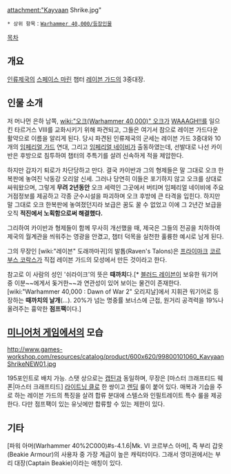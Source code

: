 {{{+1 '''Kayvaan Shrike'''}}}

attachment:"Kayvaan Shrike.jpg"

 * 상위 항목：[[Warhammer 40,000/등장인물]]

[[목차]]

== 개요 ==
[[인류제국]]의 [[스페이스 마린]] 챕터 [[레이븐 가드]]의 3중대장.  

== 인물 소개 ==
저 머나먼 은하 남쪽, [[wiki:"오크(Warhammer 40,000)" 오크]]가 [[WAAAGH!!]]를 일으킨 타르거스 VIII를 교화시키기 위해 파견되고, 그들은 여기서 참으로 레이븐 가드다운 활약으로 이름을 알리게 된다. 당시 파견된 인류제국의 군세는 레이븐 가드 3중대와 10개의 [[임페리얼 가드]] 연대, 그리고 [[임페리얼 네이비]]가 출동하였는데, 선발대로 나선 카이반은 후방으로 침투하여 챕터의 주특기를 살려 신속하게 적을 제압한다.

하지만 갑자기 퇴로가 차단당하고 만다. 결국 카이반과 그의 형제들은 말 그대로 오크 한복판에 놓여진 낙동강 오리알 신세. 그러나 당연히 이들은 포기하지 않고 오크를 상대로 싸워왔으며, 그렇게 '''무려 2년동안''' 오크 세력인 그곳에서 버티며 임페리얼 네이비에 주요 거점정보를 제공하고 각종 군수시설을 파괴하며 오크 후방에 큰 타격을 입힌다. 하지만 말 그대로 오크 한복판에 놓여졌던지라 보급은 꿈도 꿀 수 없었고 이에 그 2년간 보급을 오직 '''적진에서 노획함으로써 해결했다.'''

그리하여 카이반과 형제들이 함께 무사히 개선했을 때, 제국은 그들의 전공을 치하하여 제국의 월계관을 씌워주는 영광을 안겼고, 챕터 덕목을 실천한 훌륭한 예시로 남게 된다.

그의 무장인 [wiki:"레이븐" 도래까마귀]의 발톱(Raven's Talons)은 [[프라이마크]] [[코르부스 코락스]]가 직접 레이븐 가드의 모성에서 만든 것이라고 한다. 

참고로 이 사람의 성인 '쉬라이크'의 뜻은 '''때까치'''다.[* [[블러드 레이븐]]이 보유한 워기어 중 이분~~에게서 돚거한~~과 연관성이 있어 보이는 물건이 존재한다. [wiki:"Warhammer 40,000 : Dawn of War 2" 오리지날]에서 지휘관 워기어로 등장하는 '''때까치의 날개'''(...). 20%가 넘는 명중률 보너스에 근접, 원거리 공격력을 19%나 올려주는 흉악한 '''점프팩'''이다.] 

== [[미니어처 게임]]에서의 모습 ==
http://www.games-workshop.com/resources/catalog/product/600x620/99800101060_KavyaanShrikeNEW01.jpg

195포인트로 배치 가능. 스탯 상으로는 [[캡틴]]과 동일하며, 무장은 [마스터 크래프티드 웨폰|마스터 크래프티드] [[라이트닝 클로]] 한 쌍이고 [[렌딩]] 룰이 붙어 있다. 매복과 기습을 주로 하는 레이븐 가드의 특징을 살려 합류 분대에 스텔스와 인필트레이트 특수 룰을 제공한다. 다만 점프팩이 있는 유닛에만 합류할 수 있는 제한이 있다.

== 기타 ==
[파워 아머(Warhammer 40%2C000)#s-4.1.6|Mk. VI 코르부스 아머], 즉 부리 갑옷(Beakie Armour)의 사용자 중 가장 계급이 높은 캐릭터이다. 그래서 영미권에서는 부리 대장(Captain Beakie)이라는 애칭이 있다.
